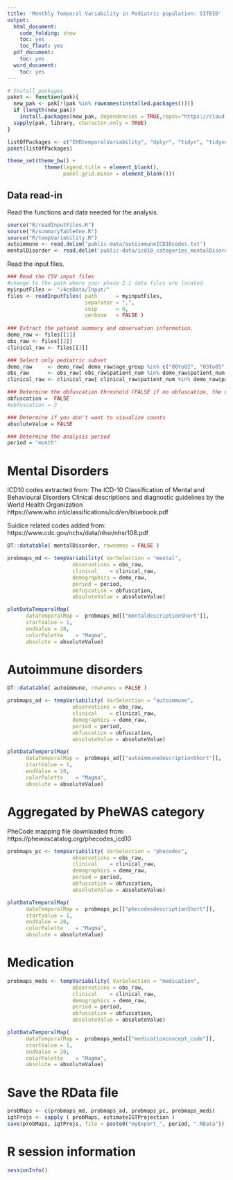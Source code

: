 ```yaml
---
title: 'Monthly Temporal Variability in Pediatric population: SITEID'
output:
  html_document:
    code_folding: show
    toc: yes
    toc_float: yes
  pdf_document:
    toc: yes
  word_document:
    toc: yes
---
```


```r
# Install packages
paket <- function(pak){
  new_pak <- pak[!(pak %in% rownames(installed.packages()))]
  if (length(new_pak)) 
    install.packages(new_pak, dependencies = TRUE,repos="https://cloud.r-project.org/")
  sapply(pak, library, character.only = TRUE)
}

listOfPackages <- c("EHRtemporalVariability", "dplyr", "tidyr", "tidyverse", "tableone", "plotly", "DT")
paket(listOfPackages)
```

```r
theme_set(theme_bw() + 
            theme(legend.title = element_blank(),
                  panel.grid.minor = element_blank()))
```


## Data read-in

Read the functions and data needed for the analysis. 
```r
source("R/readInputFiles.R")
source("R/summaryTableOne.R")
source("R/tempVariability.R")
autoimmune <- read.delim('public-data/autoimmuneICD10codes.txt')
mentalDisorder <- read.delim('public-data/icd10_categories_mentalDisorders.txt')
```

Read the input files.

```r
### Read the CSV input files
#change to the path where your phase 2.1 data files are located
myinputFiles <- "/4ceData/Input/"
files <- readInputFiles( path      = myinputFiles, 
                         separator = ",",
                         skip      = 0, 
                         verbose   = FALSE )
  
### Extract the patient summary and observation information. 
demo_raw <- files[[1]]
obs_raw <- files[[2]]
clinical_raw <- files[[3]]

### Select only pediatric subset
demo_raw     <- demo_raw[ demo_raw$age_group %in% c("00to02", "03to05", "06to11","12to17"), ]
obs_raw      <- obs_raw[ obs_raw$patient_num %in% demo_raw$patient_num, ]
clinical_raw <- clinical_raw[ clinical_raw$patient_num %in% demo_raw$patient_num, ]

### Determine the obfuscation threshold (FALSE if no obfuscation, the numeric value of the obfuscation threshold if any)
obfuscation =  FALSE
#obfuscation = 3

### Determine if you don't want to visualize counts
absoluteValue = FALSE

### Determine the analysis period
period = "month"
```

# Mental Disorders
ICD10 codes extracted from: The ICD-10 Classification of Mental and Behavioural Disorders Clinical descriptions and diagnostic guidelines by the World Health Organization https://www.who.int/classifications/icd/en/bluebook.pdf

Suidice related codes added from: https://www.cdc.gov/nchs/data/nhsr/nhsr108.pdf 

```r
DT::datatable( mentalDisorder, rownames = FALSE )
```

```r
probmaps_md <- tempVariability( VarSelection = "mental", 
                     observations = obs_raw,
                     clinical    = clinical_raw, 
                     demographics = demo_raw, 
                     period = period, 
                     obfuscation = obfuscation, 
                     absoluteValue = absoluteValue)

plotDataTemporalMap(
      dataTemporalMap =  probmaps_md[["mentaldescriptionShort"]],
      startValue = 1,
      endValue = 20,
      colorPalette    = "Magma", 
      absolute = absoluteValue)
```


# Autoimmune disorders

```r
DT::datatable( autoimmune, rownames = FALSE )
```


```r
probmaps_ad <- tempVariability( VarSelection = "autoimmune", 
                     observations = obs_raw,
                     clinical    = clinical_raw, 
                     demographics = demo_raw, 
                     period = period, 
                     obfuscation = obfuscation, 
                     absoluteValue = absoluteValue)

plotDataTemporalMap(
      dataTemporalMap =  probmaps_ad[["autoimmunedescriptionShort"]],
      startValue = 1,
      endValue = 20,
      colorPalette    = "Magma", 
      absolute = absoluteValue)
```

# Aggregated by PheWAS category
PheCode mapping file downloaded from: https://phewascatalog.org/phecodes_icd10 


```r
probmaps_pc <- tempVariability( VarSelection = "phecodes", 
                     observations = obs_raw,
                     clinical    = clinical_raw, 
                     demographics = demo_raw, 
                     period = period, 
                     obfuscation = obfuscation, 
                     absoluteValue = absoluteValue)

plotDataTemporalMap(
      dataTemporalMap =  probmaps_pc[["phecodesdescriptionShort"]],
      startValue = 1,
      endValue = 20,
      colorPalette    = "Magma", 
      absolute = absoluteValue)
```


# Medication

```r
probmaps_meds <- tempVariability( VarSelection = "medication", 
                     observations = obs_raw,
                     clinical    = clinical_raw, 
                     demographics = demo_raw, 
                     period = period, 
                     obfuscation = obfuscation, 
                     absoluteValue = absoluteValue)

plotDataTemporalMap(
      dataTemporalMap =  probmaps_meds[["medicationconcept_code"]],
      startValue = 1,
      endValue = 20,
      colorPalette    = "Magma", 
      absolute = absoluteValue)
```

# Save the RData file
```r
probMaps <- c(probmaps_md, probmaps_ad, probmaps_pc, probmaps_meds)
igtProjs <- sapply ( probMaps, estimateIGTProjection )
save(probMaps, igtProjs, file = paste0("myExport_", period, ".RData"))
```


# R session information
```r
sessionInfo()
```

